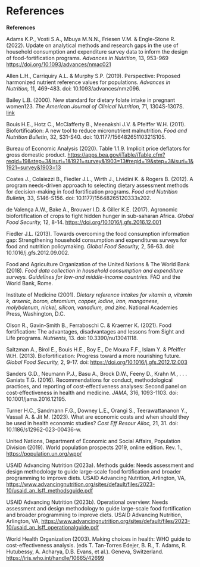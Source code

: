 # References {.unnumbered}

::: {#refs}
:::

**References**

Adams K.P., Vosti S.A., Mbuya M.N.N., Friesen V.M. & Engle-Stone R. (2022). Update on analytical methods and research gaps in the use of household consumption and expenditure survey data to inform the design of food-fortification programs. *Advances in Nutrition,* 13, 953-969 [https://doi.org/10.1093/advances/nmac021](https://doi.org/10.1093/advances/nmac021){target="_blank"}

Allen L.H., Carriquiry A.L. & Murphy S.P. (2019). Perspective: Proposed harmonized nutrient reference values for populations. *Advances in Nutrition,* 11, 469-483. doi: 10.1093/advances/nmz096.

Bailey L.B. (2000). New standard for dietary folate intake in pregnant women123. *The American Journal of Clinical Nutrition,* 71, 1304S-1307S. [link](https://doi.org/10.1093/ajcn/71.5.1304s){target="_blank"}

Bouis H.E., Hotz C., McClafferty B., Meenakshi J.V. & Pfeiffer W.H. (2011). Biofortification: A new tool to reduce micronutrient malnutrition. *Food and Nutrition Bulletin,* 32, S31-S40. doi: 10.1177/15648265110321S105.

Bureau of Economic Analysis (2020). Table 1.1.9. Implicit price deflators for gross domestic product. [https://apps.bea.gov/iTable/iTable.cfm?reqid=19&step=3&isuri=1&1921=survey&1903=13#reqid=19&step=3&isuri=1&1921=survey&1903=13](https://apps.bea.gov/iTable/iTable.cfm?reqid=19&step=3&isuri=1&1921=survey&1903=13#reqid=19&step=3&isuri=1&1921=survey&1903=13){target="_blank"}

Coates J., Colaiezzi B., Fiedler J.L., Wirth J., Lividini K. & Rogers B. (2012). A program needs-driven approach to selecting dietary assessment methods for decision-making in food fortification programs. *Food and Nutrition Bulletin,* 33, S146-S156. doi: 10.1177/15648265120333s202.

de Valença A.W., Bake A., Brouwer I.D. & Giller K.E. (2017). Agronomic biofortification of crops to fight hidden hunger in sub-saharan Africa. *Global Food Security,* 12, 8-14. [https://doi.org/10.1016/j.gfs.2016.12.001](https://doi.org/10.1016/j.gfs.2016.12.001){target="_blank"}

Fiedler J.L. (2013). Towards overcoming the food consumption information gap: Strengthening household consumption and expenditures surveys for food and nutrition policymaking. *Global Food Security,* 2, 56-63. doi: 10.1016/j.gfs.2012.09.002.

Food and Agriculture Organization of the United Nations & The World Bank (2018). *Food data collection in household consumption and expenditure surveys. Guidelines for low-and middle-income countries.* FAO and the World Bank, Rome.

Institute of Medicine (2001). *Dietary reference intakes for vitamin a, vitamin k, arsenic, boron, chromium, copper, iodine, iron, manganese, molybdenum, nickel, silicon, vanadium, and zinc.* National Academies Press, Washington, D.C.

Olson R., Gavin-Smith B., Ferraboschi C. & Kraemer K. (2021). Food fortification: The advantages, disadvantages and lessons from Sight and Life programs. *Nutrients,* 13. doi: 10.3390/nu13041118.

Saltzman A., Birol E., Bouis H.E., Boy E., De Moura F.F., Islam Y. & Pfeiffer W.H. (2013). Biofortification: Progress toward a more nourishing future. *Global Food Security,* 2, 9-17. doi: [https://doi.org/10.1016/j.gfs.2012.12.003](https://doi.org/10.1016/j.gfs.2012.12.003){target="_blank"}

Sanders G.D., Neumann P.J., Basu A., Brock D.W., Feeny D., Krahn M., . . . Ganiats T.G. (2016). Recommendations for conduct, methodological practices, and reporting of cost-effectiveness analyses: Second panel on cost-effectiveness in health and medicine. *JAMA,* 316, 1093-1103. doi: 10.1001/jama.2016.12195.

Turner H.C., Sandmann F.G., Downey L.E., Orangi S., Teerawattananon Y., Vassall A. & Jit M. (2023). What are economic costs and when should they be used in health economic studies? *Cost Eff Resour Alloc,* 21, 31. doi: 10.1186/s12962-023-00436-w.

United Nations, Department of Economic and Social Affairs, Population Division (2019). World population prospects 2019, online edition. Rev. 1., [https://population.un.org/wpp/](https://population.un.org/wpp/){target="_blank"}

USAID Advancing Nutrition (2023a). Methods guide: Needs assessment and design methodology to guide large-scale food fortification and broader programming to improve diets. USAID Advancing Nutrition, Arlington, VA, [https://www.advancingnutrition.org/sites/default/files/2023-10/usaid_an_lsff_methodsguide.pdf](https://www.advancingnutrition.org/sites/default/files/2023-10/usaid_an_lsff_methodsguide.pdf){target="_blank"}

USAID Advancing Nutrition (2023b). Operational overview: Needs assessment and design methodology to guide large-scale food fortification and broader programming to improve diets. USAID Advancing Nutrition, Arlington, VA, [https://www.advancingnutrition.org/sites/default/files/2023-10/usaid_an_lsff_operationalguide.pdf](https://www.advancingnutrition.org/sites/default/files/2023-10/usaid_an_lsff_operationalguide.pdf){target="_blank"}

World Health Organization (2003). Making choices in health: WHO guide to cost-effectiveness analysis. (eds T. Tan-Torres Edejer, B. R., T. Adams, R. Hutubessy, A. Acharya, D.B. Evans, et al.). Geneva, Switzerland. [https://iris.who.int/handle/10665/42699](https://iris.who.int/handle/10665/42699){target="_blank"}
